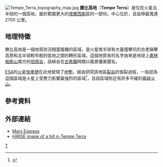 [[File:Tempe_Terra_topography_map.jpg|thumb]]
'''滕比高地'''（'''Tempe Terra'''）是位在火星北半球的一個高地，屬於範圍更大的[[塔爾西斯|塔爾西斯]]區的一部份。中心位於{{Coord|39.7|N|289|E|globe:Mars_type:landmark|display=inline,title}}，且延伸最寬達 2700 公里。

== 地理特徵 ==
滕比高地是一個地質狀況相當複雜的區域，是火星南半球有大量撞擊坑的古老隕擊高原和北半球較年輕的低地之間的轉形區域。這個地質省的名字由來是地球上[[奧林帕斯山|奧林帕斯山]]南方的[[坦佩谷|坦佩谷]]，該峽谷在[[古希臘|古希臘]]時期以風景優美聞名。

[[ESA|ESA]]的[[火星快車號|火星快車號]]在此地發現了[[地塹|地塹]]。經由研究該地區[[裂谷|裂谷]]的張裂過程，一般認為這個區域是火星上受應力影響最強烈的區域<ref>{{cite journal| title=Extension across Tempe Terra, Mars, from measurements of fault-scarp widths and deformed craters | url = http://europa.agu.org/?uri=/journals/jd/96JE02709.xml&view=article | last=Golombek| first= M.P. | coauthors=Tanaka, K.L., Franklin, B.J. | year=1996 | journal = JGR-Planets | volume = 101 | issue = E11| format=}}</ref>，且該區域附近有許多平緩的[[盾狀火山|盾狀火山]]。

==參考資料==
<references />

==外部連結==
* [http://www.esa.int/SPECIALS/Mars_Express/SEM8LI8ATME_0.html Mars Express]{{Wayback|url=http://www.esa.int/SPECIALS/Mars_Express/SEM8LI8ATME_0.html |date=20111014221233 }}
* [http://hiroc.lpl.arizona.edu/images/PSP/PSP_001390_2290/ HiRISE image of a hill in Tempe Terra]{{Wayback|url=http://hiroc.lpl.arizona.edu/images/PSP/PSP_001390_2290/ |date=20110716182637 }}

[[Category:火星高地|T]]

{{火星}}